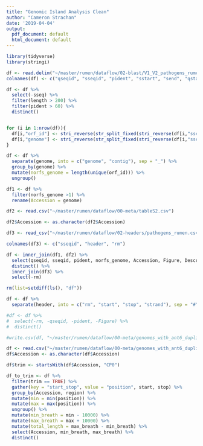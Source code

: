 ```yaml
---
title: "Genomic Island Analysis Clean"
author: "Cameron Strachan"
date: '2019-04-04'
output:
  pdf_document: default
  html_document: default
---
```


```r
library(tidyverse)
library(stringi)
```



```r
df <- read.delim("~/master/rumen/dataflow/02-blast/V1_V2_pathogens_rumen.txt", header=FALSE)
colnames(df) <- c("qseqid", "sseqid", "pident", "sstart", "send", "qstart", "qend", "evalue", "bitscore", "score", "qlen", "length", "sseq")

df <- df %>%
  select(-sseq) %>%
  filter(length > 200) %>%
  filter(pident > 60) %>%
  distinct() 


for (i in 1:nrow(df)){
  df[i,"orf_id"] <- stri_reverse(str_split_fixed(stri_reverse(df[i,"sseqid"]), "_", 2)[[1]])
  df[i,"genome"] <- stri_reverse(str_split_fixed(stri_reverse(df[i,"sseqid"]), "_", 2)[[2]])
}

df <- df %>%
  separate(genome, into = c("genome", "contig"), sep = "_") %>%
  group_by(genome) %>%
  mutate(norfs_genome = length(unique(orf_id))) %>%
  ungroup() 

df1 <- df %>%
  filter(norfs_genome >1) %>%
  rename(Accession = genome)

df2 <- read.csv("~/master/rumen/dataflow/00-meta/tableS2.csv")

df2$Accession <- as.character(df2$Accession)

df3 <- read_csv("~/master/rumen/dataflow/02-headers/pathogens_rumen.csv")

colnames(df3) <- c("sseqid", "header", "rm")

df <- inner_join(df1, df2) %>%
  select(qseqid, sseqid, pident, norfs_genome, Accession, Figure, Description.of.blast.hit..NCBI.,Host, Note) %>%
  distinct() %>%
  inner_join(df3) %>%
  select(-rm)

rm(list=setdiff(ls(), "df"))

df <- df %>%
  separate(header, into = c("rm", "start", "stop", "strand"), sep = "#") 
```

```r
#df <- df %>%
#  select(-rm, -qseqid, -pident, -Figure) %>%
#  distinct()

#write.csv(df, "~/master/rumen/dataflow/00-meta/genomes_with_ant6_duplication.csv")

df <- read.csv("~/master/rumen/dataflow/00-meta/genomes_with_ant6_duplication.csv")
df$Accession <- as.character(df$Accession)

df$trim <- startsWith(df$Accession, "CP0")

df_to_trim <- df %>%
  filter(trim == TRUE) %>%
  gather(key = "start_stop", value = "position", start, stop) %>%
  group_by(Accession, region) %>%
  mutate(min = min(position)) %>%
  mutate(max = max(position)) %>%
  ungroup() %>%
  mutate(min_breath = min - 10000) %>%
  mutate(max_breath = max + 10000) %>%
  mutate(total_length = max_breath - min_breath) %>%
  select(Accession, min_breath, max_breath) %>%
  distinct()



```